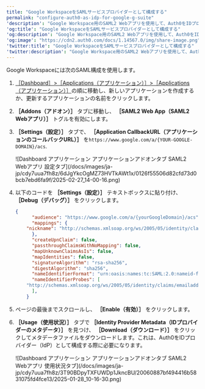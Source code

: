 ```yaml
---
title: "Google WorkspaceをSAMLサービスプロバイダーとして構成する"
permalink: "configure-auth0-as-idp-for-google-g-suite"
'description': "Google Workspace用のSAML2 Webアプリを使用して、Auth0をIDプロバイダーとして構成する方法を説明します。"
'og:title': "Google WorkspaceをSAMLサービスプロバイダーとして構成する"
'og:description': "Google Workspace用のSAML2 Webアプリを使用して、Auth0をIDプロバイダーとして構成する方法を説明します。"
'og:image': "https://cdn2.auth0.com/docs/1.14567.0/img/share-image.png"
'twitter:title': "Google WorkspaceをSAMLサービスプロバイダーとして構成する"
'twitter:description': "Google Workspace用のSAML2 Webアプリを使用して、Auth0をIDプロバイダーとして構成する方法を説明します。"
---
```


Google Workspaceには次の<Tooltip data-tooltip-id="react-containers-DefinitionTooltip-1" href="/docs/ja-jp/glossary?term=security-assertion-markup-language" tip="Security Assertion Markup Language（SAML）: パスワードなしに二者間で認証情報を交換できる標準化プロトコル。" cta="用語集の表示">SAML</Tooltip>構成を使用します。

1. [［Dashboard］>［Applications（アプリケーション）］>［Applications（アプリケーション）］](https://manage.auth0.com/#/applications)の順に移動し、新しいアプリケーションを作成するか、更新するアプリケーションの名前をクリックします。
2. **［Addons（アドオン）］** タブに移動し、 **［SAML2 Web App（SAML2 Webアプリ）］** トグルを有効にします。
3. **［Settings（設定）］** タブで、 **［Application CallbackURL（アプリケーションのコールバックURL）］** を`https://www.google.com/a/{YOUR-GOOGLE-DOMAIN}/acs`.

   <Frame>![Dashboard アプリケーション アプリケーションアドオンタブ SAML2 Webアプリ 設定タブ](/docs/images/ja-jp/cdy7uua7fh8z/6dJgYkcOgMZ73HVTkAWt1x/0126f55506d82cfd73d0bcb7ebd6fa9f/2025-02-27_14-00-16.png)</Frame>

4. 以下のコードを **［Settings（設定）］** テキストボックスに貼り付け、 **［Debug（デバッグ）］** をクリックします。

   ```json lines
   {
         "audience": "https://www.google.com/a/{yourGoogleDomain}/acs",
         "mappings": {
       "nickname": "http://schemas.xmlsoap.org/ws/2005/05/identity/claims/name",
         },
         "createUpnClaim": false,
         "passthroughClaimsWithNoMapping": false,
         "mapUnknownClaimsAsIs": false,
         "mapIdentities": false,
         "signatureAlgorithm": "rsa-sha256",
         "digestAlgorithm": "sha256",
         "nameIdentifierFormat": "urn:oasis:names:tc:SAML:2.0:nameid-format:email",
         "nameIdentifierProbes": [
       "http://schemas.xmlsoap.org/ws/2005/05/identity/claims/emailaddress"
         ],
       }
   ```

   

   
5. ページの最後までスクロールし、 **［Enable（有効）］** をクリックします。
6. **［Usage（使用状況）］** タブで **［Identity Provider Metadata（IDプロバイダーのメタデータ）］** を見つけ、 **［Download（ダウンロード）］** をクリックしてメタデータファイルをダウンロードします。これは、Auth0をIDプロバイダー（IdP）として構成する際に必要になります。

   <Frame>![Dashboard アプリケーション アプリケーションアドオンタブ SAML2 Webアプリ 使用状況タブ](/docs/images/ja-jp/cdy7uua7fh8z/3T90BDpyTXFUWDp1JkncBU/20060887bf494416b5831075fd4fce13/2025-01-28_10-16-30.png)</Frame>

